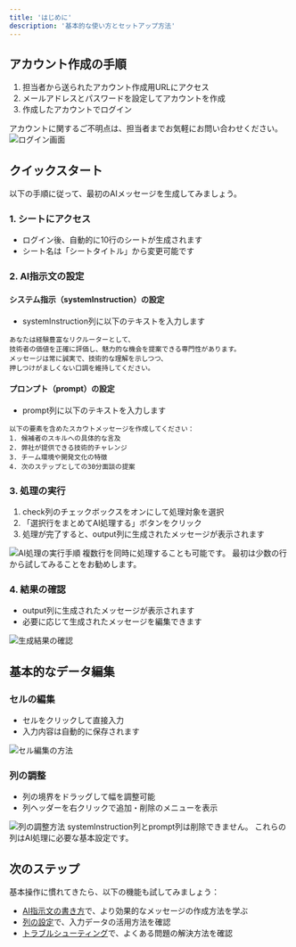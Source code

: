 ```yaml
---
title: 'はじめに'
description: '基本的な使い方とセットアップ方法'
---
```


## アカウント作成の手順

1. 担当者から送られたアカウント作成用URLにアクセス
2. メールアドレスとパスワードを設定してアカウントを作成
3. 作成したアカウントでログイン

<Note>
アカウントに関するご不明点は、担当者までお気軽にお問い合わせください。
</Note>

<Frame>
  <img src="/images/login.png" alt="ログイン画面" />
</Frame>

## クイックスタート

以下の手順に従って、最初のAIメッセージを生成してみましょう。

### 1. シートにアクセス
- ログイン後、自動的に10行のシートが生成されます
- シート名は「シートタイトル」から変更可能です

### 2. AI指示文の設定

#### システム指示（systemInstruction）の設定
- systemInstruction列に以下のテキストを入力します

```text
あなたは経験豊富なリクルーターとして、
技術者の価値を正確に評価し、魅力的な機会を提案できる専門性があります。
メッセージは常に誠実で、技術的な理解を示しつつ、
押しつけがましくない口調を維持してください。
```

#### プロンプト（prompt）の設定
- prompt列に以下のテキストを入力します

```text
以下の要素を含めたスカウトメッセージを作成してください：
1. 候補者のスキルへの具体的な言及
2. 弊社が提供できる技術的チャレンジ
3. チーム環境や開発文化の特徴
4. 次のステップとしての30分面談の提案
```

### 3. 処理の実行
1. check列のチェックボックスをオンにして処理対象を選択
2. 「選択行をまとめてAI処理する」ボタンをクリック
3. 処理が完了すると、output列に生成されたメッセージが表示されます

<Frame>
  <img src="/images/process-execution.gif" alt="AI処理の実行手順" />
</Frame>

<Tip>
複数行を同時に処理することも可能です。
最初は少数の行から試してみることをお勧めします。
</Tip>

### 4. 結果の確認
- output列に生成されたメッセージが表示されます
- 必要に応じて生成されたメッセージを編集できます

<Frame>
  <img src="/images/output-result.gif" alt="生成結果の確認" />
</Frame>

## 基本的なデータ編集

### セルの編集
- セルをクリックして直接入力
- 入力内容は自動的に保存されます

<Frame>
  <img src="/images/cell-edit.gif" alt="セル編集の方法" />
</Frame>

### 列の調整
- 列の境界をドラッグして幅を調整可能
- 列ヘッダーを右クリックで追加・削除のメニューを表示

<Frame>
  <img src="/images/column-adjustment.gif" alt="列の調整方法" />
</Frame>

<Note>
systemInstruction列とprompt列は削除できません。
これらの列はAI処理に必要な基本設定です。
</Note>

## 次のステップ

基本操作に慣れてきたら、以下の機能も試してみましょう：
- [AI指示文の書き方](/ai/instructions)で、より効果的なメッセージの作成方法を学ぶ
- [列の設定](/column-mapping)で、入力データの活用方法を確認
- [トラブルシューティング](/troubleshooting)で、よくある問題の解決方法を確認 